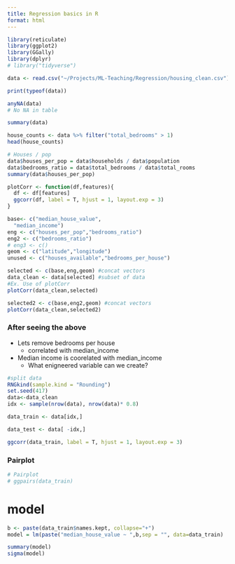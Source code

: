 ```yaml
---
title: Regression basics in R
format: html
---
```



```r
library(reticulate)
library(ggplot2)
library(GGally)
library(dplyr)
# library("tidyverse")

data <- read.csv("~/Projects/ML-Teaching/Regression/housing_clean.csv")
```

```r
print(typeof(data))
```

```r
anyNA(data)
# No NA in table
```

```r
summary(data)
```

```r
house_counts <- data %>% filter("total_bedrooms" > 1)
head(house_counts)
```

```r
# Houses / pop
data$houses_per_pop = data$households / data$population
data$bedrooms_ratio = data$total_bedrooms / data$total_rooms
summary(data$houses_per_pop)
```

```r
plotCorr <- function(df,features){
  df <- df[features]
  ggcorr(df, label = T, hjust = 1, layout.exp = 3)
}

base<- c("median_house_value",
  "median_income")
eng <- c("houses_per_pop","bedrooms_ratio")
eng2 <- c("bedrooms_ratio")
# eng3 <- c()
geom <- c("latitude","longitude")
unused <- c("houses_available","bedrooms_per_house")

selected <- c(base,eng,geom) #concat vectors
data_clean <- data[selected] #subset of data
#Ex. Use of plotCorr
plotCorr(data_clean,selected)
```

```r
selected2 <- c(base,eng2,geom) #concat vectors
plotCorr(data_clean,selected2)
```

### After seeing the above
- Lets remove bedrooms per house
  - correlated with median_income
- Median income is coorelated with median_income
  - What enigneered variable can we create?

```r
#split data 
RNGkind(sample.kind = "Rounding")
set.seed(417)
data<-data_clean
idx <- sample(nrow(data), nrow(data)* 0.8)

data_train <- data[idx,]

data_test <- data[ -idx,]
```

```r
ggcorr(data_train, label = T, hjust = 1, layout.exp = 3)
```

### Pairplot

```r
# Pairplot
# ggpairs(data_train)
```

# model
```r
b <- paste(data_train$names.kept, collapse="+")
model = lm(paste("median_house_value ~ ",b,sep = "", data=data_train)

summary(model)
sigma(model)
```
